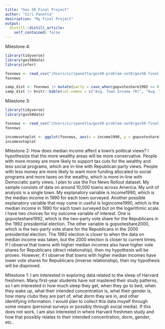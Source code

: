```yaml
---
title: "Gov 50 Final Project"
author: "Siri Panetta"
description: "My Final Project"
output:
  distill::distill_article:
    self_contained: false
---
```

Milestone 4:

```r

library(tidyverse)
library(gov50data)
library(infer)

foxnews <- read_csv("/Users/siripanetta/gov50-problem-set0/gov50-final-project/foxnews.csv")
foxnews

samp_dist <- foxnews |> mutate(party = case_when(gopvoteshare1992 >= 0.75 ~ "Republican", gopvoteshare1992 <= 0.25 ~ "Democratic", TRUE ~ "Middle")) |> group_by(party) |> summarize(avg_in = mean(income1990, na.rm = TRUE)) |> pivot_wider(names_from = party, values_from = avg_in) |> mutate(difference = `Republican` - `Democratic`) |> select("Republican", "Democratic", difference)
samp_dist |> knitr::kable(col.names = c("Avg. Town Income (R)", "Avg. Town Income (D)", "Difference"))

```


Milestone 3:

```r
library(tidyverse)
library(gov50data)

foxnews <- read_csv("/Users/siripanetta/gov50-problem-set0/gov50-final-project/foxnews.csv")
foxnews

incomevoteplot <- ggplot(foxnews, aes(x = income1990, y = gopvoteshare1992)) + geom_point(color = "steelblue1", alpha = 0.5) + labs(x = "Median Income in 1990", y = "Republican Vote Share", title = "Income vs. GOP Support in American Towns") + geom_smooth(method = "lm", se = FALSE, color = "indianred1", size = 1.5)
incomevoteplot

```


Milestone 2: 
How does median income affect a town’s political views? I hypothesize that the more wealthy areas will be more conservative. People with more money are more likely to support tax cuts for the wealthy and less social programs, which are in-line with Republican party views. People with less money are more likely to want more funding allocated to social programs and more taxes on the wealthy, which is more in-line with Democratic party views. I plan to use the Fox News Rollout dataset. My sample consists of data on around 10,000 towns across America. My unit of analysis is a single town. My explanatory variable is income1990, which is the median income in 1990 for each town surveyed. Another possible explanatory variable that may come in useful is logincome1990, which is the median income in 1990 for each town surveyed but on the logarithmic scale. I have two choices for my outcome variable of interest. One is gopvoteshare1992, which is the two-party vote share for the Republicans in the 1992 presidential election. The other variable is gopvoteshare2000, which is the two-party vote share for the Republicans in the 2000 presidential election. The 1992 election is closer to when the data on median income was taken, but the 2000 election is closer to current times. If I observe that towns with higher median incomes also have higher vote shares for Republicans (direct relationship), then my hypothesis will be proven. However, if I observe that towns with higher median incomes have lower vote shares for Republicans (inverse relationship), then my hypothesis will be disproved. 

Milestone 1:
I am interested in exploring data related to the sleep of Harvard freshmen. Many first-year students have not mastered their study patterns, so I am interested in how much sleep they get, when they go to bed, when they wake up, what their intended concentration is, what their gender is, how many clubs they are part of, what dorm they are in, and other identifying information. I would plan to collect this data msyelf through some means (personal surveys or possibly through social media). If this does not work, I am also interested in where Harvard freshmen study and how that possibly relates to their intended concentration, dorm, gender, etc..

